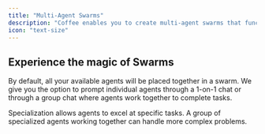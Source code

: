 ```yaml
---
title: "Multi-Agent Swarms"
description: "Coffee enables you to create multi-agent swarms that function as coordinated teams of specialized agents. These swarms handle complex tasks by dividing them into manageable parts, ensuring efficiency and precision. Whether it’s automating marketing campaigns or managing on-chain transactions, multi-agent swarms provide a scalable solution to any challenge."
icon: "text-size"
---
```


## Experience the magic of Swarms

By default, all your available agents will be placed together in a swarm. We give you the option to prompt individual agents through a 1-on-1 chat or through a group chat where agents work together to complete tasks.

Specialization allows agents to excel at specific tasks. A group of specialized agents working together can handle more complex problems.